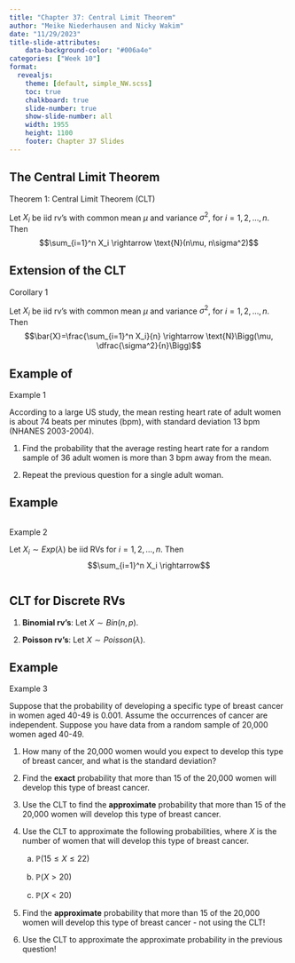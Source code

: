 ```yaml
---
title: "Chapter 37: Central Limit Theorem"
author: "Meike Niederhausen and Nicky Wakim"
date: "11/29/2023"
title-slide-attributes:
    data-background-color: "#006a4e"
categories: ["Week 10"]
format: 
  revealjs:
    theme: [default, simple_NW.scss]
    toc: true
    chalkboard: true
    slide-number: true
    show-slide-number: all
    width: 1955
    height: 1100
    footer: Chapter 37 Slides
---
```


## The Central Limit Theorem

::: theorem
::: thm-title
Theorem 1: Central Limit Theorem (CLT)
:::
::: thm-cont
Let $X_i$ be iid rv's
with common mean $\mu$ and variance $\sigma^2$, for $i=1,2,\ldots,n$.
Then $$\sum_{i=1}^n X_i \rightarrow \text{N}(n\mu, n\sigma^2)$$
:::
:::

## Extension of the CLT

::: proposition
::: prop-title
Corollary 1
:::
::: prop-cont
Let $X_i$ be iid rv's with common mean $\mu$ and
variance $\sigma^2$, for $i=1,2,\ldots,n$. Then
$$\bar{X}=\frac{\sum_{i=1}^n X_i}{n}  \rightarrow \text{N}\Bigg(\mu, \dfrac{\sigma^2}{n}\Bigg)$$
:::
:::

## Example of 

::: example
::: ex-title
Example 1
:::
::: ex-cont
According to a large US study, the mean resting heart
rate of adult women is about 74 beats per minutes (bpm), with standard
deviation 13 bpm (NHANES 2003-2004).

1.  Find the probability that the average resting heart rate for a
    random sample of 36 adult women is more than 3 bpm away from the
    mean.

2.  Repeat the previous question for a single adult woman.
:::
:::

## Example

::: columns
::: {.column width="40%"}
::: example
::: ex-title
Example 2
:::
::: ex-cont
Let $X_i \sim Exp(\lambda)$ be iid RVs for
$i=1,2,\ldots,n$. Then $$\sum_{i=1}^n X_i \rightarrow$$
:::
:::

:::
:::

## CLT for Discrete RVs

1.  **Binomial rv's**: Let $X \sim Bin(n,p)$.

2.  **Poisson rv's**: Let $X \sim Poisson(\lambda)$.

## Example {.smaller}

::: example
::: ex-title
Example 3
:::
::: ex-cont
Suppose that the probability of developing a specific
type of breast cancer in women aged 40-49 is 0.001. Assume the
occurrences of cancer are independent. Suppose you have data from a
random sample of 20,000 women aged 40-49.

1.  How many of the 20,000 women would you expect to develop this type
    of breast cancer, and what is the standard deviation?

2.  Find the **exact** probability that more than 15 of the 20,000
    women will develop this type of breast cancer.

3.  Use the CLT to find the **approximate** probability that more than
    15 of the 20,000 women will develop this type of breast cancer.

4.  Use the CLT to approximate the following probabilities, where $X$
    is the number of women that will develop this type of breast
    cancer.

    a.  $\mathbb{P}(15 \leq X \leq 22)$

    b.  $\mathbb{P}(X > 20)$

    c.  $\mathbb{P}(X < 20)$

5.  Find the **approximate** probability that more than 15 of the
    20,000 women will develop this type of breast cancer - not using the
    CLT!

6.  Use the CLT to approximate the approximate probability in the
    previous question!
:::
:::
